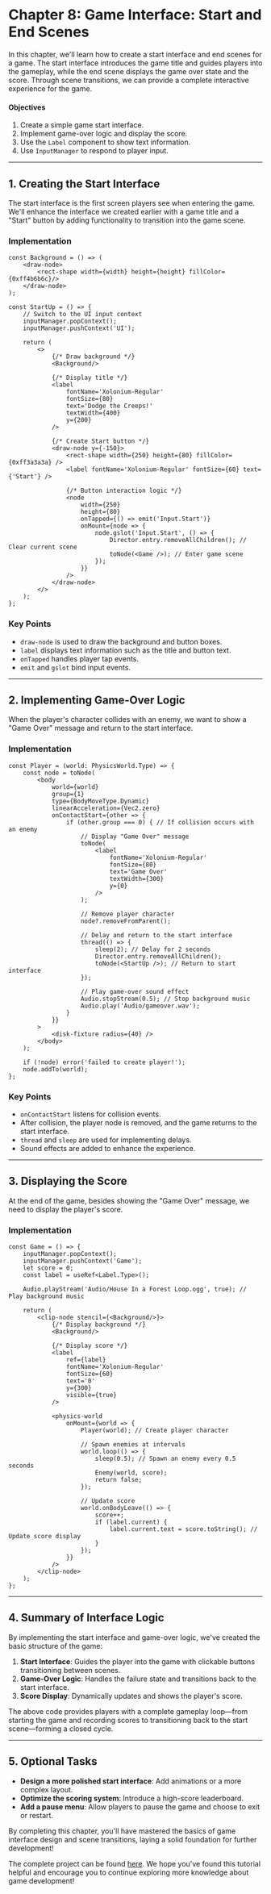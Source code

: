 # Chapter 8: Game Interface: Start and End Scenes

In this chapter, we'll learn how to create a start interface and end scenes for a game. The start interface introduces the game title and guides players into the gameplay, while the end scene displays the game over state and the score. Through scene transitions, we can provide a complete interactive experience for the game.

#### **Objectives**

1. Create a simple game start interface.
2. Implement game-over logic and display the score.
3. Use the `Label` component to show text information.
4. Use `InputManager` to respond to player input.

---

## 1. Creating the Start Interface

The start interface is the first screen players see when entering the game. We'll enhance the interface we created earlier with a game title and a "Start" button by adding functionality to transition into the game scene.

### **Implementation**

```tsx title="dodge_the_creeps/init.tsx"
const Background = () => (
	<draw-node>
		<rect-shape width={width} height={height} fillColor={0xff4b6b6c}/>
	</draw-node>
);

const StartUp = () => {
	// Switch to the UI input context
	inputManager.popContext();
	inputManager.pushContext('UI');

	return (
		<>
			{/* Draw background */}
			<Background/>

			{/* Display title */}
			<label
				fontName='Xolonium-Regular'
				fontSize={80}
				text='Dodge the Creeps!'
				textWidth={400}
				y={200}
			/>

			{/* Create Start button */}
			<draw-node y={-150}>
				<rect-shape width={250} height={80} fillColor={0xff3a3a3a} />
				<label fontName='Xolonium-Regular' fontSize={60} text={'Start'} />

				{/* Button interaction logic */}
				<node
					width={250}
					height={80}
					onTapped={() => emit('Input.Start')}
					onMount={node => {
						node.gslot('Input.Start', () => {
							Director.entry.removeAllChildren(); // Clear current scene
							toNode(<Game />); // Enter game scene
						});
					}}
				/>
			</draw-node>
		</>
	);
};
```

### **Key Points**

- `draw-node` is used to draw the background and button boxes.
- `label` displays text information such as the title and button text.
- `onTapped` handles player tap events.
- `emit` and `gslot` bind input events.

---

## 2. Implementing Game-Over Logic

When the player's character collides with an enemy, we want to show a "Game Over" message and return to the start interface.

### **Implementation**

```tsx title="dodge_the_creeps/init.tsx"
const Player = (world: PhysicsWorld.Type) => {
	const node = toNode(
		<body
			world={world}
			group={1}
			type={BodyMoveType.Dynamic}
			linearAcceleration={Vec2.zero}
			onContactStart={other => {
				if (other.group === 0) { // If collision occurs with an enemy
					// Display "Game Over" message
					toNode(
						<label
							fontName='Xolonium-Regular'
							fontSize={80}
							text='Game Over'
							textWidth={300}
							y={0}
						/>
					);

					// Remove player character
					node?.removeFromParent();

					// Delay and return to the start interface
					thread(() => {
						sleep(2); // Delay for 2 seconds
						Director.entry.removeAllChildren();
						toNode(<StartUp />); // Return to start interface
					});

					// Play game-over sound effect
					Audio.stopStream(0.5); // Stop background music
					Audio.play('Audio/gameover.wav');
				}
			}}
		>
			<disk-fixture radius={40} />
		</body>
	);

	if (!node) error('failed to create player!');
	node.addTo(world);
};
```

### **Key Points**

- `onContactStart` listens for collision events.
- After collision, the player node is removed, and the game returns to the start interface.
- `thread` and `sleep` are used for implementing delays.
- Sound effects are added to enhance the experience.

---

## 3. Displaying the Score

At the end of the game, besides showing the "Game Over" message, we need to display the player's score.

### **Implementation**

```tsx title="dodge_the_creeps/init.tsx"
const Game = () => {
	inputManager.popContext();
	inputManager.pushContext('Game');
	let score = 0;
	const label = useRef<Label.Type>();

	Audio.playStream('Audio/House In a Forest Loop.ogg', true); // Play background music

	return (
		<clip-node stencil={<Background/>}>
			{/* Display background */}
			<Background/>

			{/* Display score */}
			<label
				ref={label}
				fontName='Xolonium-Regular'
				fontSize={60}
				text='0'
				y={300}
				visible={true}
			/>

			<physics-world
				onMount={world => {
					Player(world); // Create player character

					// Spawn enemies at intervals
					world.loop(() => {
						sleep(0.5); // Spawn an enemy every 0.5 seconds
						Enemy(world, score);
						return false;
					});

					// Update score
					world.onBodyLeave(() => {
						score++;
						if (label.current) {
							label.current.text = score.toString(); // Update score display
						}
					});
				}}
			/>
		</clip-node>
	);
};
```

---

## 4. Summary of Interface Logic

By implementing the start interface and game-over logic, we've created the basic structure of the game:

1. **Start Interface**: Guides the player into the game with clickable buttons transitioning between scenes.
2. **Game-Over Logic**: Handles the failure state and transitions back to the start interface.
3. **Score Display**: Dynamically updates and shows the player's score.

The above code provides players with a complete gameplay loop—from starting the game and recording scores to transitioning back to the start scene—forming a closed cycle.

---

## 5. Optional Tasks

- **Design a more polished start interface**: Add animations or a more complex layout.
- **Optimize the scoring system**: Introduce a high-score leaderboard.
- **Add a pause menu**: Allow players to pause the game and choose to exit or restart.

By completing this chapter, you'll have mastered the basics of game interface design and scene transitions, laying a solid foundation for further development!

The complete project can be found [here](https://github.com/IppClub/Dora-Demo/tree/main/Dodge%20the%20Creeps). We hope you've found this tutorial helpful and encourage you to continue exploring more knowledge about game development!
